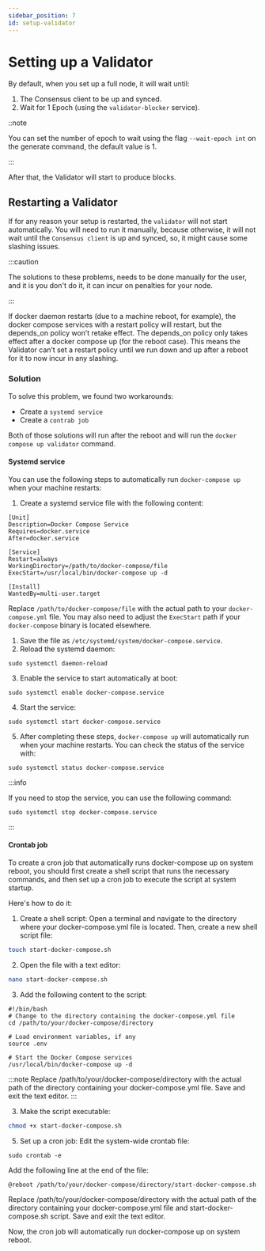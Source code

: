 ```yaml
---
sidebar_position: 7
id: setup-validator
---
```


# Setting up a Validator

By default, when you set up a full node, it will wait until:

1. The Consensus client to be up and synced.
2. Wait for 1 Epoch (using the `validator-blocker` service).

::note

You can set the number of epoch to wait using the flag `--wait-epoch int` on the generate command, the default value is 1.

:::

After that, the Validator will start to produce blocks.

## Restarting a Validator

If for any reason your setup is restarted, the `validator` will not start automatically. You will need to run it manually,
because otherwise, it will not wait until the `Consensus client` is up and synced, so, it might cause some slashing issues.

:::caution

The solutions to these problems, needs to be done manually for the user, and it is you don't do it, it can incur on penalties for your node.

:::

If docker daemon restarts (due to a machine reboot, for example), the docker compose services with a restart policy will
restart, but the depends_on policy won’t retake effect. The depends_on policy only takes effect after a docker compose
up (for the reboot case). This means the Validator can’t set a restart policy until we run down and up after a reboot
for it to now incur in any slashing.

### Solution

To solve this problem, we found two workarounds:
- Create a `systemd service`
- Create a `contrab job`

Both of those solutions will run after the reboot and will run the `docker compose up validator` command.

#### Systemd service

You can use the following steps to automatically run `docker-compose up` when your machine restarts:

1. Create a systemd service file with the following content:

```
[Unit]
Description=Docker Compose Service
Requires=docker.service
After=docker.service

[Service]
Restart=always
WorkingDirectory=/path/to/docker-compose/file
ExecStart=/usr/local/bin/docker-compose up -d

[Install]
WantedBy=multi-user.target

```

Replace `/path/to/docker-compose/file` with the actual path to your `docker-compose.yml` file. You may also need to adjust the `ExecStart` path if your `docker-compose` binary is located elsewhere.

1. Save the file as `/etc/systemd/system/docker-compose.service`.
2. Reload the systemd daemon:

```
sudo systemctl daemon-reload

```

3. Enable the service to start automatically at boot:

```
sudo systemctl enable docker-compose.service

```

4. Start the service:

```
sudo systemctl start docker-compose.service

```

5. After completing these steps, `docker-compose up` will automatically run when your machine restarts. You can check the status of the service with:

```
sudo systemctl status docker-compose.service

```

:::info

If you need to stop the service, you can use the following command:
```
sudo systemctl stop docker-compose.service
```
:::

#### Crontab job

To create a cron job that automatically runs docker-compose up on system reboot, you should first create a shell script
that runs the necessary commands, and then set up a cron job to execute the script at system startup.

Here's how to do it:
1. Create a shell script:
Open a terminal and navigate to the directory where your docker-compose.yml file is located. Then, create a new shell script file:

```bash
touch start-docker-compose.sh
```

2. Open the file with a text editor:
```bash
nano start-docker-compose.sh
```

3. Add the following content to the script:

```
#!/bin/bash
# Change to the directory containing the docker-compose.yml file
cd /path/to/your/docker-compose/directory

# Load environment variables, if any
source .env

# Start the Docker Compose services
/usr/local/bin/docker-compose up -d
```

:::note
Replace /path/to/your/docker-compose/directory with the actual path of the directory containing your docker-compose.yml
file. Save and exit the text editor.
:::

3. Make the script executable:
```bash
chmod +x start-docker-compose.sh
```

5. Set up a cron job:
Edit the system-wide crontab file:
```
sudo crontab -e
```

Add the following line at the end of the file:
```
@reboot /path/to/your/docker-compose/directory/start-docker-compose.sh
```

Replace /path/to/your/docker-compose/directory with the actual path of the directory containing your docker-compose.yml
file and start-docker-compose.sh script. Save and exit the text editor.

Now, the cron job will automatically run docker-compose up on system reboot.